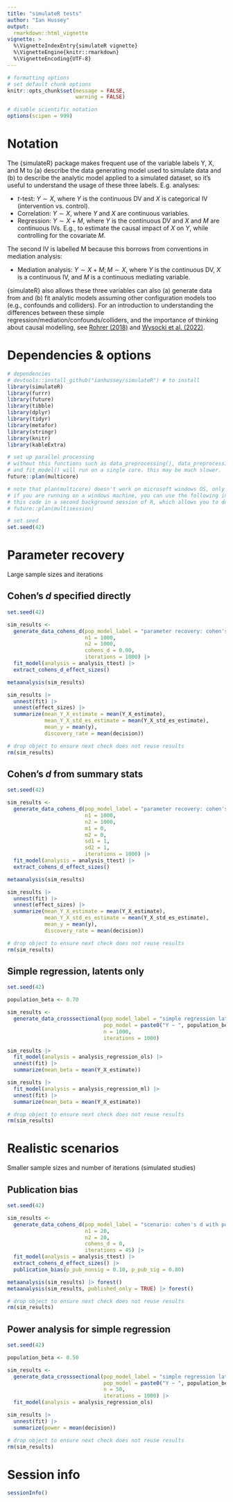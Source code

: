 ```yaml
---
title: "simulateR tests"
author: "Ian Hussey"
output: 
  rmarkdown::html_vignette
vignette: >
  %\VignetteIndexEntry{simulateR vignette}
  %\VignetteEngine{knitr::rmarkdown}
  %\VignetteEncoding{UTF-8}
---
```


```r

# formatting options
# set default chunk options
knitr::opts_chunk$set(message = FALSE, 
                      warning = FALSE)

# disable scientific notation
options(scipen = 999) 

```

# Notation

The {simulateR} package makes frequent use of the variable labels Y, X, and M to (a) describe the data generating model used to simulate data and (b) to describe the analytic model applied to a simulated dataset, so it's useful to understand the usage of these three labels. E.g. analyses:

- *t*-test: $Y \sim X$, where $Y$ is the continuous DV and $X$ is categorical IV (intervention vs. control). 
- Correlation: $Y \sim X$, where $Y$ and $X$ are continuous variables. 
- Regression: $Y \sim X + M$, where $Y$ is the continuous DV and $X$ and $M$ are continuous IVs. E.g., to estimate the causal impact of $X$ on $Y$, while controlling for the covariate $M$.

The second IV is labelled M because this borrows from conventions in mediation analysis:

- Mediation analysis: $Y \sim X + M; M \sim X$, where $Y$ is the continuous DV, $X$ is a continuous IV, and $M$ is a continuous mediating variable. 

{simulateR} also allows these three variables can also (a) generate data from and (b) fit analytic models assuming other configuration models too (e.g., confounds and colliders). For an introduction to understanding the differences between these simple regression/mediation/confounds/colliders, and the importance of thinking about causal modelling, see [Rohrer (2018)](https://journals.sagepub.com/doi/full/10.1177/2515245917745629) and [Wysocki et al. (2022)](https://journals.sagepub.com/doi/full/10.1177/25152459221095823).

# Dependencies & options

```r

# dependencies
# devtools::install_github("ianhussey/simulateR") # to install
library(simulateR)
library(furrr)
library(future)
library(tibble)
library(dplyr)
library(tidyr)
library(metafor)
library(stringr)
library(knitr)
library(kableExtra)

# set up parallel processing
# without this functions such as data_preprocessing(), data_preprocessing(), 
# and fit_model() will run on a single core. this may be much slower.
future::plan(multicore)

# note that plan(multicore) doesn't work on microsoft windows OS, only on apple mac OS + linux.
# if you are running on a windows machine, you can use the following instead to at least run 
# this code in a second background session of R, which allows you to do other things in R while code is running. 
# future::plan(multisession)

# set seed
set.seed(42)

```

# Parameter recovery

Large sample sizes and iterations

## Cohen's *d* specified directly

```r

set.seed(42)

sim_results <- 
  generate_data_cohens_d(pop_model_label = "parameter recovery: cohen's d",
                         n1 = 1000,
                         n2 = 1000,
                         cohens_d = 0.00,
                         iterations = 1000) |>
  fit_model(analysis = analysis_ttest) |>
  extract_cohens_d_effect_sizes()

metaanalysis(sim_results)

sim_results |>
  unnest(fit) |>
  unnest(effect_sizes) |>
  summarize(mean_Y_X_estimate = mean(Y_X_estimate),
            mean_Y_X_std_es_estimate = mean(Y_X_std_es_estimate),
            mean_y = mean(y),
            discovery_rate = mean(decision))

# drop object to ensure next check does not reuse results
rm(sim_results)

```

## Cohen's *d* from summary stats

```r

set.seed(42)

sim_results <- 
  generate_data_cohens_d(pop_model_label = "parameter recovery: cohen's d from summary stats",
                         n1 = 1000,
                         n2 = 1000,
                         m1 = 0,
                         m2 = 0,
                         sd1 = 1,
                         sd2 = 1,
                         iterations = 1000) |>
  fit_model(analysis = analysis_ttest) |>
  extract_cohens_d_effect_sizes()

metaanalysis(sim_results)

sim_results |>
  unnest(fit) |>
  unnest(effect_sizes) |>
  summarize(mean_Y_X_estimate = mean(Y_X_estimate),
            mean_Y_X_std_es_estimate = mean(Y_X_std_es_estimate),
            mean_y = mean(y),
            discovery_rate = mean(decision))

# drop object to ensure next check does not reuse results
rm(sim_results)

```

## Simple regression, latents only

```r

set.seed(42)

population_beta <- 0.70

sim_results <- 
  generate_data_crosssectional(pop_model_label = "simple regression latent only",
                               pop_model = paste0("Y ~ ", population_beta, "*X"), 
                               n = 1000,
                               iterations = 1000)

sim_results |>
  fit_model(analysis = analysis_regression_ols) |>
  unnest(fit) |>
  summarize(mean_beta = mean(Y_X_estimate))

sim_results |>
  fit_model(analysis = analysis_regression_ml) |>
  unnest(fit) |>
  summarize(mean_beta = mean(Y_X_estimate))

# drop object to ensure next check does not reuse results
rm(sim_results)

```

# Realistic scenarios

Smaller sample sizes and number of iterations (simulated studies)

## Publication bias

```r

set.seed(42)

sim_results <- 
  generate_data_cohens_d(pop_model_label = "scenario: cohen's d with publication bias",
                         n1 = 20,
                         n2 = 20,
                         cohens_d = 0,
                         iterations = 45) |>
  fit_model(analysis = analysis_ttest) |>
  extract_cohens_d_effect_sizes() |>
  publication_bias(p_pub_nonsig = 0.10, p_pub_sig = 0.80)

metaanalysis(sim_results) |> forest()
metaanalysis(sim_results, published_only = TRUE) |> forest()

# drop object to ensure next check does not reuse results
rm(sim_results)

```

## Power analysis for simple regression

```r

set.seed(42)

population_beta <- 0.50

sim_results <- 
  generate_data_crosssectional(pop_model_label = "simple regression latent only",
                               pop_model = paste0("Y ~ ", population_beta, "*X"), 
                               n = 50,
                               iterations = 1000) |>
  fit_model(analysis = analysis_regression_ols) 

sim_results |>
  unnest(fit) |>
  summarize(power = mean(decision))

# drop object to ensure next check does not reuse results
rm(sim_results)

```

# Session info

```r

sessionInfo()

```


